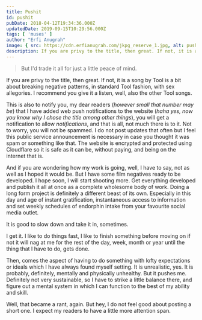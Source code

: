 ```yaml
---
title: Pushit
id: pushit
pubDate: 2018-04-12T19:34:36.000Z
updatedDate: 2019-09-15T10:29:56.000Z
tags: [ 'muses' ]
author: "Erfi Anugrah"
image: { src: https://cdn.erfianugrah.com/jkpg_reserve_1.jpg, alt: pushit, positionx: 50%, positiony: 30% }
description: If you are privy to the title, then great. If not, it is a song by Tool is a bit about breaking negative patterns, in standard Tool fashion, with sex allegories. I recommend you give it a listen, well, also the other Tool songs.
---
```


> But I'd trade it all for just a little peace of mind.

If you are privy to the title, then great. If not, it is a song by Tool is a bit about breaking negative patterns, in standard Tool fashion, with sex allegories. I recommend you give it a listen, well, also the other Tool songs.

This is also to notify you, my dear readers (*however small that number may be*) that I have added web push notifications to the website (*haha yes, now you know why I chose the title among other things*), you will get a notification to allow *notifications*, and that is all, not much there is to it. Not to worry, you will not be spammed. I do not post updates that often but I feel this public service announcement is necessary in case you thought it was spam or something like that. The website is encrypted and protected using Cloudflare so it is safe as it can be, without paying, and being on the internet that is.

And if you are wondering how my work is going, well, I have to say, not as well as I hoped it would be. But I have some film negatives ready to be developed. I hope soon, I will start shooting more. Get everything developed and publish it all at once as a complete wholesome body of work. Doing a long form project is definitely a different beast of its own. Especially in this day and age of instant gratification, instantaneous access to information and set weekly schedules of endorphin intake from your favourite social media outlet.

It is good to slow down and take it in, sometimes.

I get it. I like to do things fast, I like to finish something before moving on if not it will nag at me for the rest of the day, week, month or year until the thing that I have to do, gets done.

Then, comes the aspect of having to do something with lofty expectations or ideals which I have always found myself setting. It is unrealistic, yes. It is probably, definitely, mentally and physically unhealthy. But it pushes me. Definitely not very sustainable, so I have to strike a little balance there, and figure out a mental system in which I can function to the best of my ability and skill.

Well, that became a rant, again. But hey, I do not feel good about posting a short one. I expect my readers to have a little more attention span.
